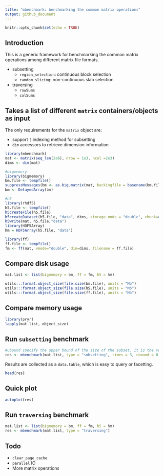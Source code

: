 ```yaml
---
title: "mbenchmark: benchmarking the common matrix operations"
output: github_document
---
```


```r
knitr::opts_chunk$set(echo = TRUE)
```

## Introduction

This is a generic framework for benchmarking the common matrix operations among different matrix file formats.

* subsetting
    * `region_selection`: continuous block selection
    * `random_slicing`: non-continuous slab selection
* traversing
    * `rowSums`
    * `colSums`

## Takes a list of different `matrix` containers/objects as input
The only requirements for the `matrix` object are:

* support `[` indexing method for subsetting
* `dim` accessors to retrieve dimension information

```r
library(mbenchmark)
mat <- matrix(seq_len(2e6), nrow = 1e3, ncol =2e3)
dims <- dim(mat)

#bigmemory
library(bigmemory)
bm.file <- tempfile()
suppressMessages(bm <- as.big.matrix(mat, backingfile = basename(bm.file), backingpath = dirname(bm.file)))
bm <- DelayedArray(bm)

#h5
library(rhdf5)
h5.file <- tempfile()
h5createFile(h5.file)
h5createDataset(h5.file, "data", dims, storage.mode = "double", chunk=c(100,100), level=7)
h5write(mat, h5.file,"data")
library(HDF5Array)
hm = HDF5Array(h5.file, "data")

library(ff)
ff.file <- tempfile()
fm <- ff(mat, vmode="double", dim=dims, filename = ff.file)

```
## Compare disk usage
```r
mat.list <- list(bigmemory = bm, ff = fm, h5 = hm)

utils:::format.object_size(file.size(bm.file), units = "Mb")
utils:::format.object_size(file.size(h5.file), units = "Mb")
utils:::format.object_size(file.size(ff.file), units = "Mb")

```
## Compare memory usage
```r
library(pryr)
lapply(mat.list, object_size)
```



## Run `subsetting` benchmark
```r
#ubound specify the upper bound of the size of the subset. It is the value of the maximum percentage of original matrix
res <- mbenchmark(mat.list, type = "subsetting", times = 3, ubound = 0.9, verbose = FALSE) 
```


Results are collected as a `data.table`, which is easy to query or facetting.
```r
head(res)
```

## Quick plot

```r
autoplot(res)
```

## Run `traversing` benchmark
```r
mat.list <- list(bigmemory = bm, ff = fm, h5 = hm)
res <- mbenchmark(mat.list, type = "traversing")
```

## Todo
* `clear_page_cache`
* `parallel` IO
* More matrix operations